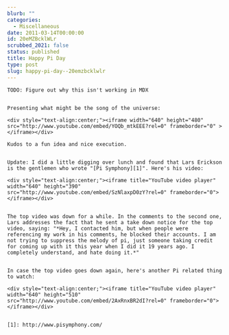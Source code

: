 ```yaml
---
blurb: ""
categories:
  - Miscellaneous
date: 2011-03-14T00:00:00
id: 20eMZBcklWLr
scrubbed_2021: false
status: published
title: Happy Pi Day
type: post
slug: happy-pi-day--20emzbcklwlr
---
```


```
TODO: Figure out why this isn't working in MDX


Presenting what might be the song of the universe:

<div style="text-align:center;"><iframe width="640" height="480" src="http://www.youtube.com/embed/YOQb_mtkEEE?rel=0" frameborder="0" > </iframe></div>

Kudos to a fun idea and nice execution.


Update: I did a little digging over lunch and found that Lars Erickson is the gentlemen who wrote "[Pi Symphony][1]". Here's his video:

<div style="text-align:center;"><iframe title="YouTube video player" width="640" height="390" src="http://www.youtube.com/embed/SzNlaxpD0zY?rel=0" frameborder="0"> </iframe></div>


The top video was down for a while. In the comments to the second one, Lars addresses the fact that he sent a take down notice for the top video, saying: "*Hey, I contacted him, but when people were referencing my work in his comments, he blocked their accounts. I am not trying to suppress the melody of pi, just someone taking credit for coming up with it this year when I did it 19 years ago. I completely understand, and hate doing it.*"


In case the top video goes down again, here's another Pi related thing to watch:

<div style="text-align:center;"><iframe title="YouTube video player" width="640" height="510" src="http://www.youtube.com/embed/2AxRnxBR2dI?rel=0" frameborder="0"> </iframe></div>


[1]: http://www.pisymphony.com/
```